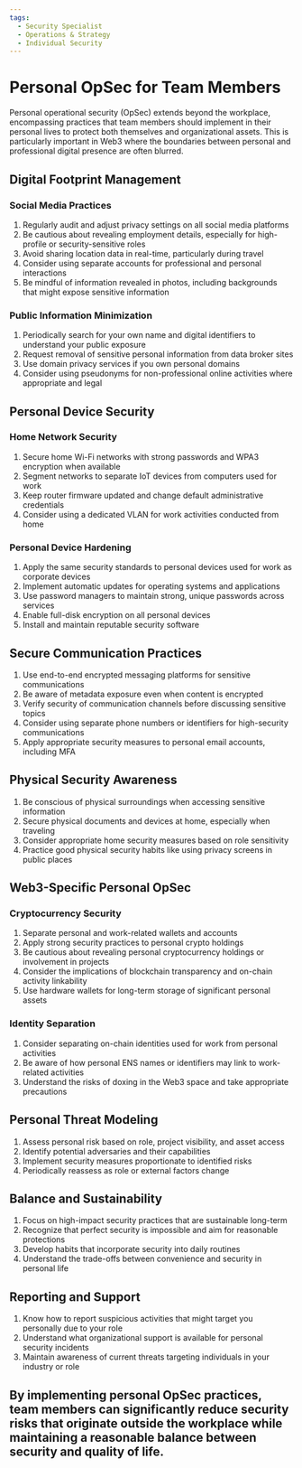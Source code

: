 ```yaml
---
tags:
  - Security Specialist
  - Operations & Strategy
  - Individual Security
---
```




<TagProvider>
<TagFilter />


# Personal OpSec for Team Members

<TagList tags={frontmatter.tags} />
<AttributionList contributors={frontmatter.contributors} />

Personal operational security (OpSec) extends beyond the workplace, encompassing practices that team members should implement in their personal lives to protect both themselves and organizational assets. This is particularly important in Web3 where the boundaries between personal and professional digital presence are often blurred.

## Digital Footprint Management

### Social Media Practices

1. Regularly audit and adjust privacy settings on all social media platforms
2. Be cautious about revealing employment details, especially for high-profile or security-sensitive roles
3. Avoid sharing location data in real-time, particularly during travel
4. Consider using separate accounts for professional and personal interactions
5. Be mindful of information revealed in photos, including backgrounds that might expose sensitive information

### Public Information Minimization

1. Periodically search for your own name and digital identifiers to understand your public exposure
2. Request removal of sensitive personal information from data broker sites
3. Use domain privacy services if you own personal domains
4. Consider using pseudonyms for non-professional online activities where appropriate and legal

## Personal Device Security

### Home Network Security

1. Secure home Wi-Fi networks with strong passwords and WPA3 encryption when available
2. Segment networks to separate IoT devices from computers used for work
3. Keep router firmware updated and change default administrative credentials
4. Consider using a dedicated VLAN for work activities conducted from home

### Personal Device Hardening

1. Apply the same security standards to personal devices used for work as corporate devices
2. Implement automatic updates for operating systems and applications
3. Use password managers to maintain strong, unique passwords across services
4. Enable full-disk encryption on all personal devices
5. Install and maintain reputable security software

## Secure Communication Practices

1. Use end-to-end encrypted messaging platforms for sensitive communications
2. Be aware of metadata exposure even when content is encrypted
3. Verify security of communication channels before discussing sensitive topics
4. Consider using separate phone numbers or identifiers for high-security communications
5. Apply appropriate security measures to personal email accounts, including MFA

## Physical Security Awareness

1. Be conscious of physical surroundings when accessing sensitive information
2. Secure physical documents and devices at home, especially when traveling
3. Consider appropriate home security measures based on role sensitivity
4. Practice good physical security habits like using privacy screens in public places

## Web3-Specific Personal OpSec

### Cryptocurrency Security

1. Separate personal and work-related wallets and accounts
2. Apply strong security practices to personal crypto holdings
3. Be cautious about revealing personal cryptocurrency holdings or involvement in projects
4. Consider the implications of blockchain transparency and on-chain activity linkability
5. Use hardware wallets for long-term storage of significant personal assets

### Identity Separation

1. Consider separating on-chain identities used for work from personal activities
2. Be aware of how personal ENS names or identifiers may link to work-related activities
3. Understand the risks of doxing in the Web3 space and take appropriate precautions

## Personal Threat Modeling

1. Assess personal risk based on role, project visibility, and asset access
2. Identify potential adversaries and their capabilities
3. Implement security measures proportionate to identified risks
4. Periodically reassess as role or external factors change

## Balance and Sustainability

1. Focus on high-impact security practices that are sustainable long-term
2. Recognize that perfect security is impossible and aim for reasonable protections
3. Develop habits that incorporate security into daily routines
4. Understand the trade-offs between convenience and security in personal life

## Reporting and Support

1. Know how to report suspicious activities that might target you personally due to your role
2. Understand what organizational support is available for personal security incidents
3. Maintain awareness of current threats targeting individuals in your industry or role

By implementing personal OpSec practices, team members can significantly reduce security risks that originate outside the workplace while maintaining a reasonable balance between security and quality of life.
---

</TagProvider>
<ContributeFooter />
